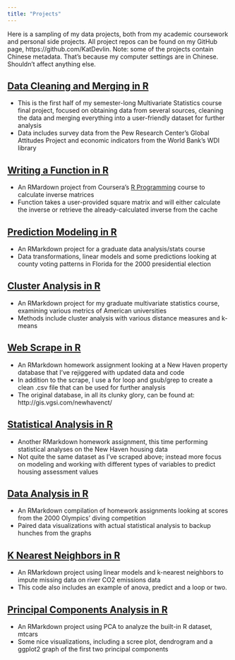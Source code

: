 ```yaml
---
title: "Projects"
---
```


Here is a sampling of my data projects, both from my academic coursework and personal side projects. All project repos can be found on my GitHub page, https://github.com/KatDevlin. Note: some of the projects contain Chinese metadata. That's because my computer settings are in Chinese. Shouldn't affect anything else.

## [Data Cleaning and Merging in R](https://katdevlin.github.io/Multivar_FinalProject/)

- This is the first half of my semester-long Multivariate Statistics course final project, focused on obtaining data from several sources, cleaning the data and merging everything into a user-friendly dataset for further analysis
- Data includes survey data from the Pew Research Center's Global Attitudes Project and economic indicators from the World Bank's WDI library

## [Writing a Function in R](https://katdevlin.github.io/InverseMatrixFunction/)

- An RMardown project from Coursera's [R Programming](https://www.coursera.org/learn/r-programming) course to calculate inverse matrices
- Function takes a user-provided square matrix and will either calculate the inverse or retrieve the already-calculated inverse from the cache

## [Prediction Modeling in R](https://katdevlin.github.io/predict_2000election/)

- An RMarkdown project for a graduate data analysis/stats course
- Data transformations, linear models and some predictions looking at county voting patterns in Florida for the 2000 presidential election

## [Cluster Analysis in R](https://katdevlin.github.io/ClusterAnalysis_colleges/)

- An RMarkdown project for my graduate multivariate statistics course, examining various metrics of American universities
- Methods include cluster analysis with various distance measures and k-means

## [Web Scrape in R](https://katdevlin.github.io/housing_scrape/)

- An RMarkdown homework assignment looking at a New Haven property database that I've rejiggered with updated data and code
- In addition to the scrape, I use a for loop and gsub/grep to create a clean .csv file that can be used for further analysis 
- The original database, in all its clunky glory, can be found at: http://gis.vgsi.com/newhavenct/

## [Statistical Analysis in R](https://katdevlin.github.io/housing_analysis/)

- Another RMarkdown homework assignment, this time performing statistical analyses on the New Haven housing data
- Not quite the same dataset as I've scraped above; instead more focus on modeling and working with different types of variables to predict housing assessment values

## [Data Analysis in R](https://katdevlin.github.io/OlympicDives/)

- An RMarkdown compilation of homework assignments looking at scores from the 2000 Olympics' diving competition
- Paired data visualizations with actual statistical analysis to backup hunches from the graphs

## [K Nearest Neighbors in R](https://katdevlin.github.io/k_nearest_rivers/)

- An RMarkdown project using linear models and k-nearest neighbors to impute missing data on river CO2 emissions data
- This code also includes an example of anova, predict and a loop or two.

## [Principal Components Analysis in R](https://katdevlin.github.io/PCA_cars/)

- An RMarkdown project using PCA to analyze the built-in R dataset, mtcars
- Some nice visualizations, including  a scree plot, dendrogram and a ggplot2 graph of the first two principal components